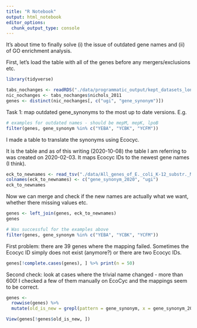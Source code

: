 ```yaml
---
title: "R Notebook"
output: html_notebook
editor_options: 
  chunk_output_type: console
---
```


It's about time to finally solve (i) the issue of outdated gene names and (ii) of GO enrichment 
analysis. 

First, let's load the table with all of the genes before any mergers/exclusions etc. 

```r
library(tidyverse)

tabs_nochanges <- readRDS("./data/programmatic_output/kept_datasets_long_nochanges.rds")
nic_nochanges <- tabs_nochanges$nichols_2011
genes <- distinct(nic_nochanges[, c("ugi", "gene_synonym")])
```

Task 1: map outdated gene_synonyms to the most up to date versions. E.g.

```r
# examples for outdated names - should be mepM, mepK, lpoB
filter(genes, gene_synonym %in% c("YEBA", "YCBK", "YCFM"))
```

I made a table to translate the synonyms using Ecocyc. 

It is the table and as of this writing (2020-10-08) the table I am referring to was 
created on 2020-02-03. It maps Ecocyc IDs to the newest gene names (I think). 

```r
eck_to_newnames <- read_tsv("./data/All_genes_of_E._coli_K-12_substr._MG1655__ECOCYC_to_GENENAME.txt")
colnames(eck_to_newnames) <- c("gene_synonym_2020", "ugi")
eck_to_newnames
```

Now we can merge and check if the new names are actually what we want, whether there 
missing values etc. 

```r
genes <- left_join(genes, eck_to_newnames)
genes

# Was successful for the examples above 
filter(genes, gene_synonym %in% c("YEBA", "YCBK", "YCFM"))
```

First problem: there are 39 genes where the mapping failed. Sometimes the Ecocyc ID 
simply does not exist (anymore?) or there are two Ecocyc IDs. 

```r
genes[!complete.cases(genes), ] %>% print(n = 50)
```

Second check: look at cases where the trivial name changed - more than 600! I checked 
a few of them manually on EcoCyc and the mappings seem to be correct. 

```r
genes <- 
  rowwise(genes) %>% 
  mutate(old_is_new = grepl(pattern = gene_synonym, x = gene_synonym_2020, ignore.case = TRUE))

View(genes[!genes$old_is_new, ])
```



